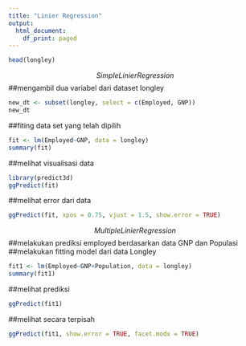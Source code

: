 ```yaml
---
title: "Linier Regression"
output:
  html_document:
    df_print: paged
---
```


```r
head(longley)
```
$$Simple Linier Regression$$
##mengambil dua variabel dari dataset longley
```r
new_dt <- subset(longley, select = c(Employed, GNP))
new_dt
```

##fiting data set yang telah dipilih
```r
fit <- lm(Employed~GNP, data = longley)
summary(fit)
```

##melihat visualisasi data
```r
library(predict3d)
ggPredict(fit)
```

##melihat error dari data
```r
ggPredict(fit, xpos = 0.75, vjust = 1.5, show.error = TRUE)
```

$$Multiple Linier Regression$$
##melakukan prediksi employed berdasarkan data GNP dan Populasi
##melakukan fitting model dari data Longley
```r
fit1 <- lm(Employed~GNP+Population, data = longley) 
summary(fit1)
```

##melihat prediksi
```r
ggPredict(fit1)
```

##melihat secara terpisah
```r
ggPredict(fit1, show.error = TRUE, facet.modx = TRUE)
```

